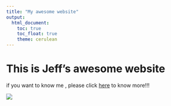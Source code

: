 ```yaml
---
title: "My awesome website"
output: 
  html_document:
    toc: true
    toc_float: true
    theme: cerulean
---
```


# This is Jeff's awesome website

if you want to know me , please click [here](about.html) to know more!!!

![](https://media.giphy.com/media/drXGoW1iudhKw/giphy.gif)
